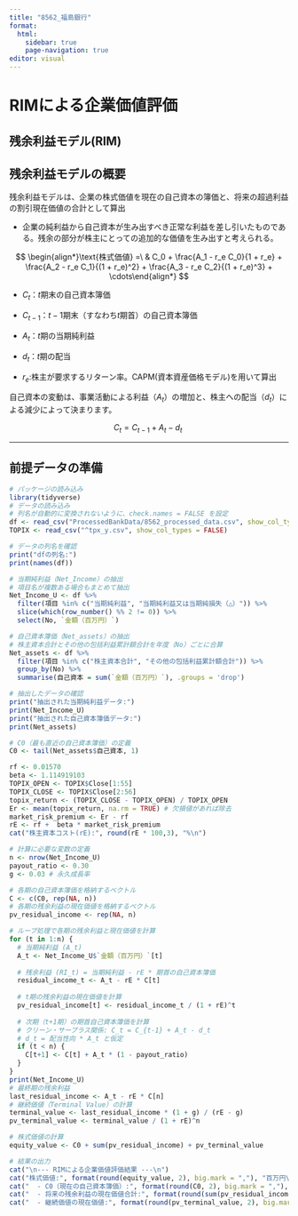 ---
title: "8562_福島銀行"
format: 
  html:
    sidebar: true
    page-navigation: true
editor: visual
---

# RIMによる企業価値評価

## 残余利益モデル(RIM)

## 残余利益モデルの概要

残余利益モデルは、企業の株式価値を現在の自己資本の簿価と、将来の超過利益の割引現在価値の合計として算出

-   企業の純利益から自己資本が生み出すべき正常な利益を差し引いたものである。残余の部分が株主にとっての追加的な価値を生み出すと考えられる。

$$ \begin{align*}\text{株式価値} =\ & C_0 + \frac{A_1 - r_e C_0}{1 + r_e} + \frac{A_2 - r_e C_1}{(1 + r_e)^2} + \frac{A_3 - r_e C_2}{(1 + r_e)^3} + \cdots\end{align*} $$

-   $C_t$：$t$期末の自己資本簿価

-   $C_{t-1}$：$t{-}1$期末（すなわち$t$期首）の自己資本簿価

-   $A_t$：$t$期の当期純利益

-   $d_t$：$t$期の配当

-   $r_e$:株主が要求するリターン率。CAPM(資本資産価格モデル)を用いて算出

自己資本の変動は、事業活動による利益（$A_t$）の増加と、株主への配当（$d_t$）による減少によって決まります。

$$ C_t = C_{t-1} + A_t - d_t\ $$

------------------------------------------------------------------------

## 前提データの準備

```{r}
# パッケージの読み込み
library(tidyverse)
# データの読み込み
# 列名が自動的に変換されないように、check.names = FALSE を設定
df <- read_csv("ProcessedBankData/8562_processed_data.csv", show_col_types = FALSE)
TOPIX <- read_csv("^tpx_y.csv", show_col_types = FALSE)

# データの列名を確認
print("dfの列名:")
print(names(df))
```

```{r}
# 当期純利益（Net_Income）の抽出
# 項目名が複数ある場合もまとめて抽出
Net_Income_U <- df %>%
  filter(項目 %in% c("当期純利益", "当期純利益又は当期純損失（△）")) %>%
  slice(which(row_number() %% 2 != 0)) %>%
  select(No, `金額（百万円）`)

# 自己資本簿価（Net_assets）の抽出
# 株主資本合計とその他の包括利益累計額合計を年度（No）ごとに合算
Net_assets <- df %>%
  filter(項目 %in% c("株主資本合計", "その他の包括利益累計額合計")) %>%
  group_by(No) %>%
  summarise(自己資本 = sum(`金額（百万円）`), .groups = 'drop')

# 抽出したデータの確認
print("抽出された当期純利益データ:")
print(Net_Income_U)
print("抽出された自己資本簿価データ:")
print(Net_assets)

# C0（最も直近の自己資本簿価）の定義
C0 <- tail(Net_assets$自己資本, 1)
```

```{r}
rf <- 0.01570
beta <- 1.114919103
TOPIX_OPEN <- TOPIX$Close[1:55]
TOPIX_CLOSE <- TOPIX$Close[2:56]
topix_return <- (TOPIX_CLOSE - TOPIX_OPEN) / TOPIX_OPEN
Er <- mean(topix_return, na.rm = TRUE) # 欠損値があれば除去
market_risk_premium <- Er - rf
rE <- rf +  beta * market_risk_premium
cat("株主資本コスト(rE):", round(rE * 100,3), "%\n")
```

```{r}
# 計算に必要な変数の定義
n <- nrow(Net_Income_U)
payout_ratio <- 0.30
g <- 0.03 # 永久成長率

# 各期の自己資本簿価を格納するベクトル
C <- c(C0, rep(NA, n))
# 各期の残余利益の現在価値を格納するベクトル
pv_residual_income <- rep(NA, n)

# ループ処理で各期の残余利益と現在価値を計算
for (t in 1:n) {
  # 当期純利益 (A_t)
  A_t <- Net_Income_U$`金額（百万円）`[t]
  
  # 残余利益 (RI_t) = 当期純利益 - rE * 期首の自己資本簿価
  residual_income_t <- A_t - rE * C[t]
  
  # t期の残余利益の現在価値を計算
  pv_residual_income[t] <- residual_income_t / (1 + rE)^t
  
  # 次期（t+1期）の期首自己資本簿価を計算
  # クリーン・サープラス関係: C_t = C_{t-1} + A_t - d_t
  # d_t = 配当性向 * A_t と仮定
  if (t < n) {
    C[t+1] <- C[t] + A_t * (1 - payout_ratio)
  }
}
print(Net_Income_U)
# 最終期の残余利益
last_residual_income <- A_t - rE * C[n]
# 継続価値（Terminal Value）の計算
terminal_value <- last_residual_income * (1 + g) / (rE - g)
pv_terminal_value <- terminal_value / (1 + rE)^n

# 株式価値の計算
equity_value <- C0 + sum(pv_residual_income) + pv_terminal_value

# 結果の出力
cat("\n--- RIMによる企業価値評価結果 ---\n")
cat("株式価値:", format(round(equity_value, 2), big.mark = ","), "百万円\n")
cat("  - C0（現在の自己資本簿価）:", format(round(C0, 2), big.mark = ","), "百万円\n")
cat("  - 将来の残余利益の現在価値合計:", format(round(sum(pv_residual_income), 2), big.mark = ","), "百万円\n")
cat("  - 継続価値の現在価値:", format(round(pv_terminal_value, 2), big.mark = ","), "百万円\n")
```
